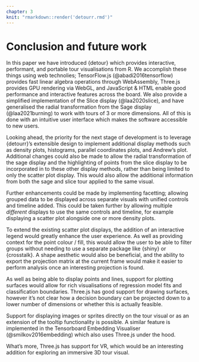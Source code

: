 ```yaml
---
chapter: 3
knit: "rmarkdown::render('detourr.rmd')"
---
```


\pagebreak

# Conclusion and future work {#ch:futurework}

In this paper we have introduced {detour} which provides interactive, performant, and portable tour visualisations from R. We accomplish these things using web technolies; TensorFlow.js (@abadi2016tensorflow) provides fast linear algebra operations through WebAssembly, Three.js provides GPU rendering via WebGL, and JavaScript & HTML enable good performance and interactive features across the board. We also provide a simplified implementation of the Slice display (@laa2020slice), and have generalised the radial transformation from the Sage display (@laa2021burning) to work with tours of 3 or more dimensions. All of this is done with an intuitive user interface which makes the software accessible to new users.

Looking ahead, the priority for the next stage of development is to leverage {detourr}'s extensible design to implement additional display methods such as density plots, histograms, parallel coordinates plots, and Andrew's plot. Additional changes could also be made to allow the radial transformation of the sage display and the highlighting of points from the slice display to be incorporated in to these other display methods, rather than being limited to only the scatter plot display. This would also allow the additional information from both the sage and slice tour applied to the same visual.

Further enhancements could be made by implementing facetting; allowing grouped data to be displayed across separate visuals with unified controls and timeline added. This could be taken further by allowing multiple _different_ displays to use the same controls and timeline, for example displaying a scatter plot alongside one or more density plots.

To extend the existing scatter plot displays, the addition of an interactive legend would greatly enhance the user experience. As well as providing context for the point colour / fill, this would allow the user to be able to filter groups without needing to use a separate package like {shiny} or {crosstalk}. A shape aesthetic would also be beneficial, and the ability to export the projection matrix at the current frame would make it easier to perform analysis once an interesting projection is found.

As well as being able to display points and lines, support for plotting surfaces would allow for rich visualisations of regression model fits and classification boundaries. Three.js has good support for drawing surfaces, however it's not clear how a decision boundary can be projected down to a lower number of dimensions or whether this is actually feasible.

Support for displaying images or sprites directly on the tour visual or as an extension of the tooltip functionality is possible. A similar feature is implemented in the Tensorboard Embedding Visualiser (@smilkov2016embedding) which also uses Three.js under the hood.

What's more, Three.js has support for VR, which would be an interesting addition for exploring an immersive 3D tour visual. 
